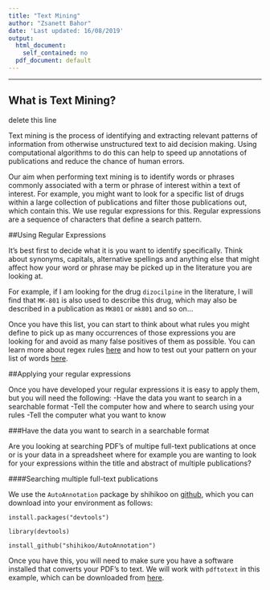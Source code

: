 ```yaml
---
title: "Text Mining"
author: "Zsanett Bahor"
date: 'Last updated: 16/08/2019'
output:
  html_document:
    self_contained: no
  pdf_document: default
---
```


---

## What is Text Mining?

delete this line

Text mining is the process of identifying and extracting relevant patterns of information from otherwise unstructured text to aid decision making.
Using computational algorithms to do this can help to speed up annotations of publications and reduce the chance of human errors.

Our aim when performing text mining is to identify words or phrases commonly associated with a term or phrase of interest within a text of interest.
For example, you might want to look for a specific list of drugs within a large collection of publications and filter those publications out, which contain this.
We use regular expressions for this. Regular expressions are a sequence of characters that define a search pattern.

##Using Regular Expressions

It's best first to decide what it is you want to identify specifically. Think about synonyms, capitals, alternative spellings and anything else that might affect how your word or phrase may be picked up in the literature you are looking at.

For example, if I am looking for the drug `dizocilpine` in the literature, I will find that `MK-801` is also used to describe this drug, which may also be described in a publication as `MK801` or `mk801` and so on...

Once you have this list, you can start to think about what rules you might define to pick up as many occurrences of those expressions you are looking for and avoid as many false positives of them as possible. 
You can learn more about regex rules [here](https://www.regular-expressions.info/) and how to test out your pattern on your list of words [here](www.regex101.com).

##Applying your regular expressions

Once you have developed your regular expressions it is easy to apply them, but you will need the following:
-Have the data you want to search in a searchable format
-Tell the computer how and where to search using your rules
-Tell the computer what you want to know

###Have the data you want to search in a searchable format

Are you looking at searching PDF's of multipe full-text publications at once or is your data in a spreadsheet where for example you are wanting to look for your expressions within the title and abstract of multiple publications?

####Searching multiple full-text publications

We use the `AutoAnnotation` package by shihikoo on [github](https://github.com/shihikoo/AutoAnnotation/), which you can download into your environment as follows:

`install.packages("devtools")` 

`library(devtools)`

`install_github("shihikoo/AutoAnnotation")`


Once you have this, you will need to make sure you have a software installed that converts your PDF's to text.
We will work with `pdftotext` in this example, which can be downloaded from [here](https://ctan.org/pkg/xpdf?lang=en).


